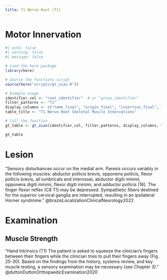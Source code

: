 ```yaml
---
title: T1 Nerve Root (T1)
---
```



# Motor Innervation

```r
#| echo: false
#| warning: false
#| message: false

# Load the here package
library(here)

# Source the functions script
source(here("scripts/gt_oian.R"))

# Example usage
identifier_col <- "root_identifier"  # or "group_identifier"
filter_patterns <- "T1"
display_columns <- c("name_final", "origin_final", "insertion_final", "innervation_final", "action_final")
table_title <- "T1 Nerve Root Skeletal Muscle Innervations"

# Call the function
gt_table <- gt_oian(identifier_col, filter_patterns, display_columns, table_title)

gt_table
```

# Lesion

"Sensory disturbances occur on the medial arm. Paresis occurs variably in the following muscles: abductor pollicis brevis, opponens pollicis, flexor pollicis brevis, all lumbricals and interossei, abductor digiti minimi, opponens digiti minimi, flexor digiti minimi, and adductor pollicis [16]. The finger flexor reflex (C8 T1) may be depressed. Sympathetic fibers destined for the superior cervical ganglia are interrupted, resulting in an ipsilateral Horner syndrome." @brazisLocalizationClinicalNeurology2022

# Examination

## Muscle Strength

"Hand Intrinsics (T1) The patient is asked to squeeze the clinician’s fingers between their fingers while the clinician tries to pull their fingers away (Fig. 25-30). Based on the findings from the history, systems review, and key muscle testing, a sensory examination may be necessary (see Chapter 3)." @duttonDuttonOrthopaedicExamination2020